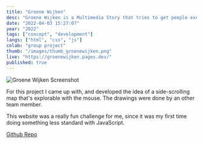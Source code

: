 ```yaml
---
title: "Groene Wijken"
desc: "Groene Wijken is a Multimedia Story that tries to get people excited about the energy transition by highlighting the lesser-known technologies that could make residential area's greener."
date: "2022-04-03 15:27:07"
year: "2022"
tags: ["concept", "development"]
langs: ["html", "css", "js"]
colab: "group project"
thumb: "/images/thumb_groenewijken.png"
live: "https://groenewijken.pages.dev/"
published: true
---
```


![Groene Wijken Screenshot](/images/thumb_groenewijken.png)

For this project I came up with, and developed the idea of a side-scrolling map that's explorable with the mouse. The drawings were done by an other team member.

This website was a really fun challenge for me, since it was my first time doing something less standard with JavaScript.

[Github Repo](https://github.com/Elempiar/GroeneWijken)

